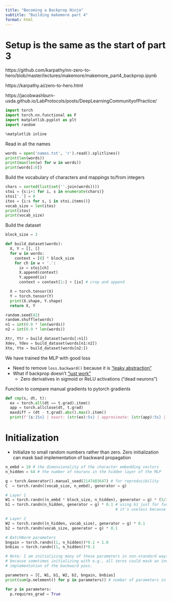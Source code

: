 ```yaml
---
title: "Becoming a Backprop Ninja"
subtitle: "Building makemore part 4"
format: html
---
```


# Setup is the same as the start of part 3

https://github.com/karpathy/nn-zero-to-hero/blob/master/lectures/makemore/makemore_part4_backprop.ipynb

https://karpathy.ai/zero-to-hero.html

https://jacobwashburn-usda.github.io/LabProtocols/posts/DeepLearningCommunityofPractice/


```python
import torch
import torch.nn.functional as F
import matplotlib.pyplot as plt
import random

%matplotlib inline
```

Read in all the names

```python
words = open('names.txt', 'r').read().splitlines()
print(len(words))
print(max(len(w) for w in words))
print(words[:8])
```

Build the vocabulary of characters and mappings to/from integers

```python
chars = sorted(list(set(''.join(words))))
stoi = {s:i+1 for i, s in enumerate(chars)}
stoi['.'] = 0
itos = {i:s for s, i in stoi.items()}
vocab_size = len(itos)
print(itos)
print(vocab_size)
```

Build the dataset

```python
block_size = 3

def build_dataset(words):
  X, Y = [], []
  for w in words:
    context = [0] * block_size
    for ch in w + '.':
      ix = stoi[ch]
      X.append(context)
      Y.append(ix)
      context = context[1:] + [ix] # crop and append

  X = torch.tensor(X)
  Y = torch.tensor(Y)
  print(X.shape, Y.shape)
  return X, Y

random.seed(42)
random.shuffle(words)
n1 = int(0.8 * len(words))
n2 = int(0.9 * len(words))

Xtr, Ytr = build_dataset(words[:n1])
Xdev, Ydev = build_dataset(words[n1:n2])
Xte, Yte = build_dataset(words[n2:])
```

We have trained the MLP with good loss

- Need to remove `loss.backward()` because it is ["leaky abstraction"](https://en.wikipedia.org/wiki/Leaky_abstraction)
- What if backprop doesn't ["just work"](https://karpathy.medium.com/yes-you-should-understand-backprop-e2f06eab496b?)
    -  Zero derivatives in sigmoid or ReLU activations ("dead neurons")

Function to compare manual gradients to pytorch gradients


```python
def cmp(s, dt, t):
  ex = torch.all(dt == t.grad).item()
  app = torch.allclose(dt, t.grad)
  maxdiff = (dt - t.grad).abs().max().item()
  print(f'{s:15s} | exact: {str(ex):5s} | approximate: {str(app):5s} | maxdiff: {maxdiff}')
```

# Initialization

- Initialize to small random numbers rather than zero. Zero initialization can mask bad implementation of backward propagation

```python
n_embd = 10 # the dimensionality of the character embedding vectors
n_hidden = 64 # the number of neurons in the hidden layer of the MLP

g = torch.Generator().manual_seed(2147483647) # for reproducibility
C  = torch.randn((vocab_size, n_embd), generator = g)

# Layer 1
W1 = torch.randn((n_embd * block_size, n_hidden), generator = g) * (5/3)/((n_embd * block_size)**0.5)
b1 = torch.randn(n_hidden, generator = g) * 0.1 # using b1 just for fun,
                                                # it's useless because of BN

# Layer 2
W2 = torch.randn((n_hidden, vocab_size), generator = g) * 0.1
b2 = torch.randn(vocab_size, generator = g) * 0.1

# BatchNorm parameters
bngain = torch.randn((1, n_hidden))*0.1 + 1.0
bnbias = torch.randn((1, n_hidden))*0.1

# Note: I am initializing many of these parameters in non-standard ways
# because sometimes initializing with e.g., all zeros could mask an incorrect
# implementation of the backward pass.

parameters = [C, W1, b1, W2, b2, bngain, bnbias]
print(sum(p.nelement() for p in parameters)) # number of parameters in total

for p in parameters:
  p.requires_grad = True
```

